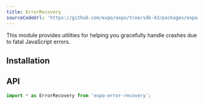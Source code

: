 ```yaml
---
title: ErrorRecovery
sourceCodeUrl: 'https://github.com/expo/expo/tree/sdk-43/packages/expo-error-recovery'
---
```



This module provides utilities for helping you gracefully handle crashes due to fatal JavaScript errors.

<PlatformsSection android emulator ios simulator web />

## Installation

<InstallSection packageName="expo-error-recovery" />

## API

```js
import * as ErrorRecovery from 'expo-error-recovery';
```

<APISection packageName="expo-error-recovery" apiName="ErrorRecovery" />
